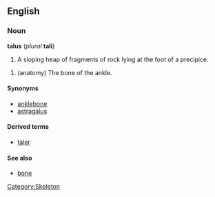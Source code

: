 {{wikipedia}}
==English==
===Noun===
'''talus''' (''plural'' '''tali''')

#A sloping heap of fragments of rock lying at the foot of a precipice.

# (anatomy) The bone of the ankle.

====Synonyms====
*[[anklebone]]
*[[astragalus]]

====Derived terms====
*[[taler]]

====See also====
*[[bone]]

[[Category:Skeleton]]